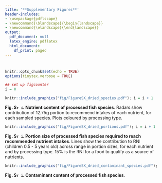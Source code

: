 ```yaml
---
title: '**Supplementary Figures**'
header-includes:
- \usepackage{pdflscape}
- \newcommand{\blandscape}{\begin{landscape}}
- \newcommand{\elandscape}{\end{landscape}}
output:
  pdf_document: null
  latex_engine: pdflatex
  html_document:
    df_print: paged
---
```


# <manuscript title>

\newpage
```r
knitr::opts_chunk$set(echo = TRUE)
options(tinytex.verbose = TRUE)
```

```r
## set up figcounter
i = 0
```

```r
knitr::include_graphics("fig/FigureSX_dried_species.pdf"); i = i + 1
```

**Fig. S`r i`. Nutrient content of processed fish species**. Radars show contribution of 12.75g portion to recommend intakes of each nutrient, for each sampled species. Plots coloured by processing type.

\blandscape


```r
knitr::include_graphics("fig/FigureSX_dried_portions.pdf"); i = i + 1
```

**Fig. S`r i`. Portion size of processed fish species required to reach recommended nutrient intakes**. Lines show the contribution to RNI (children 0.5 - 5 years old) across range in portion sizes, for each nutrient and by processing type. 15% is the RNI for a food to qualify as a source of nutrients.

\elandscape

```r
knitr::include_graphics("fig/FigureSX_dried_contaminant_species.pdf"); i = i + 1
```

**Fig. S`r i`. Contaminant content of processed fish species**. 

\newpage

